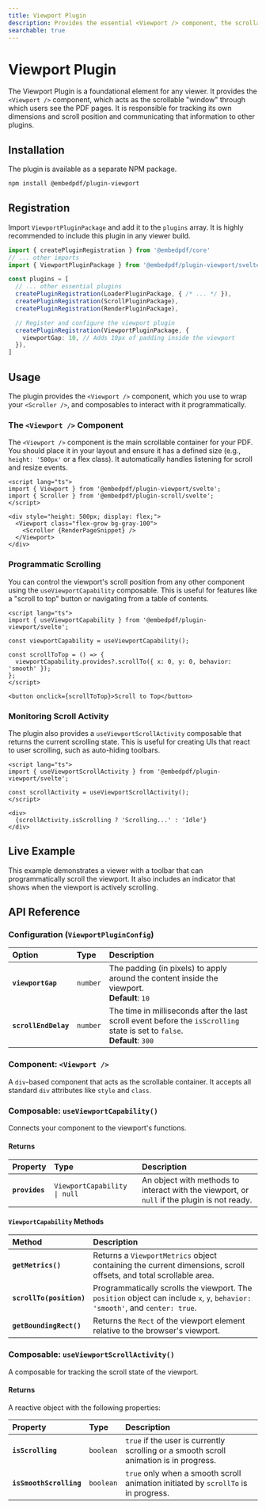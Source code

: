 ```yaml
---
title: Viewport Plugin
description: Provides the essential <Viewport /> component, the scrollable container for all PDF content in Svelte.
searchable: true
---
```


# Viewport Plugin

The Viewport Plugin is a foundational element for any viewer. It provides the `<Viewport />` component, which acts as the scrollable "window" through which users see the PDF pages. It is responsible for tracking its own dimensions and scroll position and communicating that information to other plugins.

## Installation

The plugin is available as a separate NPM package.

```sh npm2yarn
npm install @embedpdf/plugin-viewport
```

## Registration

Import `ViewportPluginPackage` and add it to the `plugins` array. It is highly recommended to include this plugin in any viewer build.

```typescript {3, 12-14}
import { createPluginRegistration } from '@embedpdf/core'
// ... other imports
import { ViewportPluginPackage } from '@embedpdf/plugin-viewport/svelte'

const plugins = [
  // ... other essential plugins
  createPluginRegistration(LoaderPluginPackage, { /* ... */ }),
  createPluginRegistration(ScrollPluginPackage),
  createPluginRegistration(RenderPluginPackage),

  // Register and configure the viewport plugin
  createPluginRegistration(ViewportPluginPackage, {
    viewportGap: 10, // Adds 10px of padding inside the viewport
  }),
]
```

## Usage

The plugin provides the `<Viewport />` component, which you use to wrap your `<Scroller />`, and composables to interact with it programmatically.

### The `<Viewport />` Component

The `<Viewport />` component is the main scrollable container for your PDF. You should place it in your layout and ensure it has a defined size (e.g., `height: '500px'` or a flex class). It automatically handles listening for scroll and resize events.

```svelte
<script lang="ts">
import { Viewport } from '@embedpdf/plugin-viewport/svelte';
import { Scroller } from '@embedpdf/plugin-scroll/svelte';
</script>

<div style="height: 500px; display: flex;">
  <Viewport class="flex-grow bg-gray-100">
    <Scroller {RenderPageSnippet} />
  </Viewport>
</div>
```

### Programmatic Scrolling

You can control the viewport's scroll position from any other component using the `useViewportCapability` composable. This is useful for features like a "scroll to top" button or navigating from a table of contents.

```svelte
<script lang="ts">
import { useViewportCapability } from '@embedpdf/plugin-viewport/svelte';

const viewportCapability = useViewportCapability();

const scrollToTop = () => {
  viewportCapability.provides?.scrollTo({ x: 0, y: 0, behavior: 'smooth' });
};
</script>

<button onclick={scrollToTop}>Scroll to Top</button>
```

### Monitoring Scroll Activity

The plugin also provides a `useViewportScrollActivity` composable that returns the current scrolling state. This is useful for creating UIs that react to user scrolling, such as auto-hiding toolbars.

```svelte
<script lang="ts">
import { useViewportScrollActivity } from '@embedpdf/plugin-viewport/svelte';

const scrollActivity = useViewportScrollActivity();
</script>

<div>
  {scrollActivity.isScrolling ? 'Scrolling...' : 'Idle'}
</div>
```

## Live Example

This example demonstrates a viewer with a toolbar that can programmatically scroll the viewport. It also includes an indicator that shows when the viewport is actively scrolling.


<ViewportExample />

## API Reference

### Configuration (`ViewportPluginConfig`)

| Option | Type | Description |
| :--- | :--- | :--- |
| **`viewportGap`** | `number` | The padding (in pixels) to apply around the content inside the viewport. <br />**Default**: `10` |
| **`scrollEndDelay`** | `number` | The time in milliseconds after the last scroll event before the `isScrolling` state is set to `false`. <br />**Default**: `300` |

### Component: `<Viewport />`

A `div`-based component that acts as the scrollable container. It accepts all standard `div` attributes like `style` and `class`.

### Composable: `useViewportCapability()`

Connects your component to the viewport's functions.

#### Returns

| Property | Type | Description |
| :--- | :--- | :--- |
| **`provides`** | `ViewportCapability \| null` | An object with methods to interact with the viewport, or `null` if the plugin is not ready. |

#### `ViewportCapability` Methods

| Method | Description |
| :--- | :--- |
| **`getMetrics()`** | Returns a `ViewportMetrics` object containing the current dimensions, scroll offsets, and total scrollable area. |
| **`scrollTo(position)`** | Programmatically scrolls the viewport. The `position` object can include `x`, `y`, `behavior: 'smooth'`, and `center: true`. |
| **`getBoundingRect()`**| Returns the `Rect` of the viewport element relative to the browser's viewport. |

### Composable: `useViewportScrollActivity()`

A composable for tracking the scroll state of the viewport.

#### Returns

A reactive object with the following properties:

| Property | Type | Description |
| :--- | :--- | :--- |
| **`isScrolling`** | `boolean` | `true` if the user is currently scrolling or a smooth scroll animation is in progress. |
| **`isSmoothScrolling`**| `boolean`| `true` only when a smooth scroll animation initiated by `scrollTo` is in progress. |

